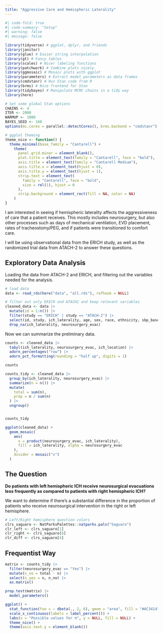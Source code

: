 ```yaml
---
title: "Aggressive Care and Hemispheric Laterality"
---
```


```r
#| code-fold: true
#| code-summary: "Setup"
#| warning: false
#| message: false

library(tidyverse) # ggplot, dplyr, and friends
library(janitor)
library(glue) # Easier string interpolation
library(gt) # Fancy tables
library(scales) # Nicer labeling functions
library(patchwork) # Combine plots nicely
library(ggmosaic) # Mosaic plots with ggplot
library(parameters) # Extract model parameters as data frames
library(cmdstanr) # Run Stan code from R
library(brms) # Nice frontend for Stan
library(tidybayes) # Manipulate MCMC chains in a tidy way
library(here)

# Set some global Stan options
CHAINS <- 4
ITER <- 2000
WARMUP <- 1000
BAYES_SEED <- 160
options(mc.cores = parallel::detectCores(), brms.backend = "cmdstanr")

# ggplot theming
theme_nice <- function() {
  theme_minimal(base_family = "Cantarell") +
    theme(
      panel.grid.minor = element_blank(),
      plot.title = element_text(family = "Cantarell", face = "bold"),
      axis.title = element_text(family = "Cantarell Medium"),
      axis.title.x = element_text(hjust = 0),
      axis.title.y = element_text(hjust = 1),
      strip.text = element_text(
        family = "Cantarell", face = "bold",
        size = rel(1), hjust = 0
      ),
      strip.background = element_rect(fill = NA, color = NA)
    )
}

```

I am interested in seeing if hemispheric laterality affects the aggressiveness of care that a patient receives. This mostly includes neurosurgery, but also other processes such as days of mechanical ventilation, EVD placement, rates of tracheostomy/PEG, and if patients were transitioned to comfort care.

I will be using observational data from the ERICH study, as well as the randomized trial data from ATACH-2 to answer these questions. 

## Exploratory Data Analysis

Loading the data from ATACH-2 and ERICH, and filtering out the variables needed for the analysis.

```r

# load data
data <- read_rds(here("data", "all.rds"), refhook = NULL)

# filter out only ERICH and ATACH2 and keep relevant variables
cleaned_data <- data |>
  mutate(id = 1:n()) |>
  filter(study == "ERICH" | study == "ATACH-2") |>
  select(id, study, ich_laterality, age, sex, race, ethnicity, sbp_baseline, gcs_baseline, ich_volume_baseline, ivh, ich_location, neurosurgery_evac, evd, tracheostomy, peg, comfort_care_binary, comfort_care_day) |>
  drop_na(ich_laterality, neurosurgery_evac)


```

Now we can summarize the preliminary data.


```r

counts <- cleaned_data |>
  tabyl(ich_laterality, neurosurgery_evac, ich_location) |>
  adorn_percentages("row") |>
  adorn_pct_formatting(rounding = "half up", digits = 1)

counts

counts_tidy <- cleaned_data |>
  group_by(ich_laterality, neurosurgery_evac) |>
  summarize(n = n()) |>
  mutate(
    total = sum(n),
    prop = n / sum(n)
  ) |>
  ungroup()


counts_tidy

ggplot(cleaned_data) +
  geom_mosaic(
    aes(
      x = product(neurosurgery_evac, ich_laterality),
      fill = ich_laterality, alpha = neurosurgery_evac
    ),
    divider = mosaic("v")
  )

```

## The Question

**Do patients with left hemispheric ICH receive neurosurgical evacuations less frequently as compared to patients with right hemispheric ICH?**

We want to determine if there's a substantial difference in the proportion of patients who receive neurosurgical intervention in the right or left hemisphere.


```r

# Left/Right hemisphere question colors
clrs_saguaro <- NatParksPalettes::natparks.pals("Saguaro")
clr_left <- clrs_saguaro[1]
clr_right <- clrs_saguaro[6]
clr_diff <- clrs_saguaro[4]

```

## Frequentist Way


```r

matrix <- counts_tidy |>
  filter(neurosurgery_evac == "Yes") |>
  mutate(n_no = total - n) |>
  select(n_yes = n, n_no) |>
  as.matrix()

prop.test(matrix) |>
  model_parameters()

```


```r

ggplot() +
  stat_function(fun = ~ dbeta(., 2, 6), geom = "area", fill = "#AC3414") +
  scale_x_continuous(labels = label_percent()) +
  labs(x = "Possible values for π", y = NULL, fill = NULL) +
  theme_nice() +
  theme(axis.text.y = element_blank())

```